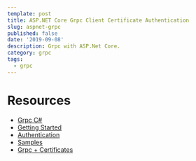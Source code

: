```yaml
---
template: post
title: ASP.NET Core Grpc Client Certificate Authentication
slug: aspnet-grpc
published: false
date: '2019-09-08'
description: Grpc with ASP.Net Core.
category: grpc
tags:
  - grpc
---
```

# Resources

- [Grpc C#](https://grpc.io/docs/tutorials/basic/csharp/)
- [Getting Started](https://docs.microsoft.com/en-us/aspnet/core/tutorials/grpc/grpc-start?view=aspnetcore-3.0&tabs=visual-studio)
- [Authentication](https://docs.microsoft.com/en-us/aspnet/core/grpc/authn-and-authz?view=aspnetcore-3.0)
- [Samples](https://github.com/grpc/grpc-dotnet)
- [Grpc + Certificates](https://damienbod.com/2019/06/13/certificate-authentication-in-asp-net-core-3-0/)
